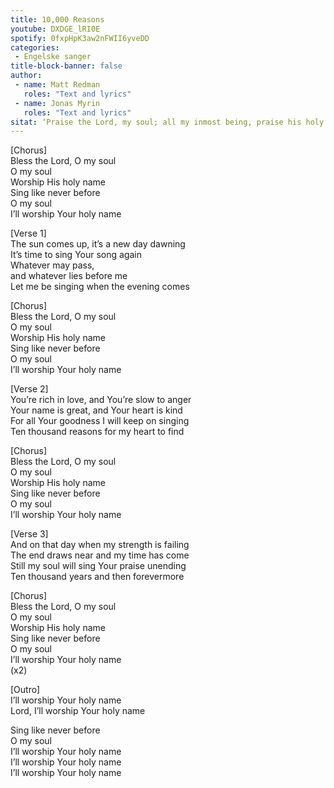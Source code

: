 ```yaml
---
title: 10,000 Reasons
youtube: DXDGE_lRI0E
spotify: 0fxpHpK3aw2nFWII6yveDD
categories:
 - Engelske sanger
title-block-banner: false
author:
 - name: Matt Redman
   roles: "Text and lyrics"
 - name: Jonas Myrin
   roles: "Text and lyrics"
sitat: ‘Praise the Lord, my soul; all my inmost being, praise his holy name. Praise the Lord, my soul, and forget not all his benefits – who forgives all your sins and heals all your diseases, who redeems your life from the pit and crowns you with love and compassion, who satisfies your desires with good things so that your youth is renewed like the eagle’s.‘ (NIV). Psalm 103.1 - 5
---
```


[Chorus]  
Bless the Lord, O my soul  
O my soul  
Worship His holy name  
Sing like never before  
O my soul  
I'll worship Your holy name

[Verse 1]  
The sun comes up, it's a new day dawning  
It's time to sing Your song again  
Whatever may pass,  
and whatever lies before me  
Let me be singing when the evening comes

[Chorus]  
Bless the Lord, O my soul  
O my soul  
Worship His holy name  
Sing like never before  
O my soul  
I'll worship Your holy name

[Verse 2]  
You're rich in love, and You're slow to anger  
Your name is great, and Your heart is kind  
For all Your goodness I will keep on singing  
Ten thousand reasons for my heart to find

[Chorus]  
Bless the Lord, O my soul  
O my soul  
Worship His holy name  
Sing like never before  
O my soul  
I'll worship Your holy name 

[Verse 3]  
And on that day when my strength is failing  
The end draws near and my time has come  
Still my soul will sing Your praise unending  
Ten thousand years and then forevermore

[Chorus]  
Bless the Lord, O my soul  
O my soul  
Worship His holy name  
Sing like never before  
O my soul  
I'll worship Your holy name  
(x2)

[Outro]  
I'll worship Your holy name  
Lord, I'll worship Your holy name

Sing like never before  
O my soul  
I'll worship Your holy name  
I'll worship Your holy name  
I'll worship Your holy name